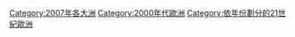 {{Commons category|2007 in Europe}}
{{year by category
|m=2
|c=0
|d=0
|y=7
|cat=欧洲
|sortkey=欧洲
|subcat=2007年各大洲
}}

[[Category:2007年各大洲|Category:2007年各大洲]]
[[Category:2000年代歐洲|Category:2000年代歐洲]]
[[Category:依年份劃分的21世紀歐洲|Category:依年份劃分的21世紀歐洲]]